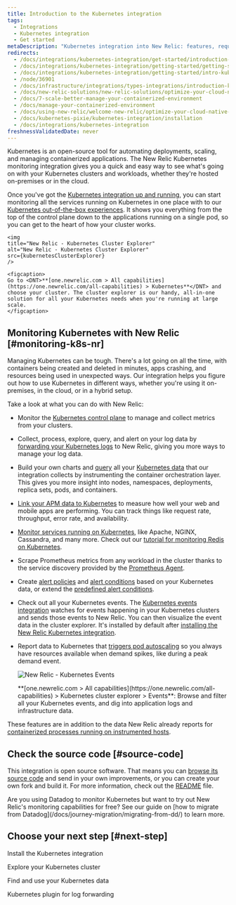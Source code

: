 ```yaml
---
title: Introduction to the Kubernetes integration
tags:
  - Integrations
  - Kubernetes integration
  - Get started
metaDescription: "Kubernetes integration into New Relic: features, requirements, and getting started."
redirects:
  - /docs/integrations/kubernetes-integration/get-started/introduction-kubernetes-integration
  - /docs/integrations/kubernetes-integration/getting-started/getting-started
  - /docs/integrations/kubernetes-integration/getting-started/intro-kubernetes
  - /node/36901
  - /docs/infrastructure/integrations/types-integrations/introduction-kubernetes-integration
  - /docs/new-relic-solutions/new-relic-solutions/optimize-your-cloud-native-environment/manage-your-containerized-environment/
  - /docs/7-scale-better-manage-your-containerized-environment
  - /docs/manage-your-containerized-environment
  - /docs/using-new-relic/welcome-new-relic/optimize-your-cloud-native-environment/manage-your-containerized-environment
  - /docs/kubernetes-pixie/kubernetes-integration/installation
  - /docs/integrations/kubernetes-integration
freshnessValidatedDate: never
---
```






Kubernetes is an open-source tool for automating deployments, scaling, and managing containerized applications. The New Relic Kubernetes monitoring integration gives you a quick and easy way to see what's going on with your Kubernetes clusters and workloads, whether they're hosted on-premises or in the cloud.

Once you've got the [Kubernetes integration up and running](/docs/kubernetes-pixie/kubernetes-integration/installation/kubernetes-integration-install-configure/), you can start monitoring all the services running on Kubernetes in one place with to our [Kubernetes out-of-the-box experiences](/docs/integrations/kubernetes-integration/cluster-explorer/kubernetes-cluster-explorer). It shows you everything from the top of the control plane down to the applications running on a single pod, so you can get to the heart of how your cluster works.

    <img
    title="New Relic - Kubernetes Cluster Explorer"
    alt="New Relic - Kubernetes Cluster Explorer"
    src={kubernetesClusterExplorer}
    />

    <figcaption>
    Go to <DNT>**[one.newrelic.com > All capabilities](https://one.newrelic.com/all-capabilities) > Kubernetes**</DNT> and choose your cluster. The cluster explorer is our handy, all-in-one solution for all your Kubernetes needs when you're running at large scale.
    </figcaption>
    

## Monitoring Kubernetes with New Relic [#monitoring-k8s-nr]

Managing Kubernetes can be tough. There's a lot going on all the time, with containers being created and deleted in minutes, apps crashing, and resources being used in unexpected ways. Our integration helps you figure out how to use Kubernetes in different ways, whether you're using it on-premises, in the cloud, or in a hybrid setup.

Take a look at what you can do with New Relic:

* Monitor the [Kubernetes control plane](/docs/kubernetes-pixie/kubernetes-integration/advanced-configuration/configure-control-plane-monitoring) to manage and collect metrics from your clusters.

* Collect, process, explore, query, and alert on your log data by [forwarding your Kubernetes logs](/docs/logs/forward-logs/kubernetes-plugin-log-forwarding/) to New Relic, giving you more ways to manage your log data.

* Build your own charts and [query](/docs/using-new-relic/data/understand-data/query-new-relic-data) all your [Kubernetes data](/docs/integrations/kubernetes-integration/understand-use-data/find-use-your-kubernetes-data) that our integration collects by instrumenting the container orchestration layer. This gives you more insight into nodes, namespaces, deployments, replica sets, pods, and containers.

* [Link your APM data to Kubernetes](/docs/integrations/kubernetes-integration/link-your-applications/link-your-applications-kubernetes) to measure how well your web and mobile apps are performing. You can track things like request rate, throughput, error rate, and availability.

* [Monitor services running on Kubernetes](/docs/integrations/kubernetes-integration/link-apps-services/monitor-services-running-kubernetes), like Apache, NGINX, Cassandra, and many more. Check out our [tutorial for monitoring Redis on Kubernetes](/docs/integrations/kubernetes-integration/link-apps-services/tutorial-monitor-redis-running-kubernetes).

* Scrape Prometheus metrics from any workload in the cluster thanks to the service discovery provided by the [Prometheus Agent](/docs/infrastructure/prometheus-integrations/get-started/send-prometheus-metric-data-new-relic/#Agent).

* Create [alert policies](/docs/alerts-applied-intelligence/new-relic-alerts/alert-policies/create-edit-or-find-alert-policy/) and [alert conditions](/docs/alerts-applied-intelligence/new-relic-alerts/alert-conditions/alert-conditions/#create-alert-condition) based on your Kubernetes data, or extend the [predefined alert conditions](/docs/integrations/kubernetes-integration/kubernetes-events/kubernetes-integration-predefined-alert-policy).

* Check out all your Kubernetes events. The [Kubernetes events integration](/docs/integrations/kubernetes-integration/kubernetes-events/install-kubernetes-events-integration) watches for events happening in your Kubernetes clusters and sends those events to New Relic. You can then visualize the event data in the cluster explorer. It's installed by default after [installing the New Relic Kubernetes integration](/docs/kubernetes-pixie/kubernetes-integration/installation/kubernetes-integration-install-configure/).

* Report data to Kubernetes that [triggers pod autoscaling](/docs/journey-demand/autoscale-your-infra) so you always have resources available when demand spikes, like during a peak demand event.  


  <img
    title="New Relic - Kubernetes Events"
    alt="New Relic - Kubernetes Events"
    src={kubernetesEvents}
  />

  <figcaption>
    <DNT>**[one.newrelic.com > All capabilities](https://one.newrelic.com/all-capabilities) > Kubernetes cluster explorer > Events**</DNT>: Browse and filter all your Kubernetes events, and dig into application logs and infrastructure data.
  </figcaption>

These features are in addition to the data New Relic already reports for [containerized processes running on instrumented hosts](/docs/infrastructure/new-relic-infrastructure/data-instrumentation/docker-instrumentation-infrastructure).


## Check the source code [#source-code]

This integration is open source software. That means you can [browse its source code](https://github.com/newrelic/nri-kubernetes) and send in your own improvements, or you can create your own fork and build it. For more information, check out the [README](https://github.com/newrelic/nri-kubernetes/blob/main/README.md) file.


<Callout variant="tip">
Are you using Datadog to monitor Kubernetes but want to try out New Relic's monitoring capabilities for free? See our guide on [how to migrate from Datadog](/docs/journey-migration/migrating-from-dd/) to learn more.
</Callout>


## Choose your next step [#next-step]

<DocTiles>

<DocTile path="/docs/kubernetes-pixie/kubernetes-integration/installation/kubernetes-integration-install-configure/">Install the Kubernetes integration</DocTile>

<DocTile path="/docs/kubernetes-pixie/kubernetes-integration/understand-use-data/kubernetes-cluster-explorer/">Explore your Kubernetes cluster</DocTile>

<DocTile path="/docs/kubernetes-pixie/kubernetes-integration/understand-use-data/find-use-your-kubernetes-data/">Find and use your Kubernetes data</DocTile>

<DocTile path="/docs/logs/forward-logs/kubernetes-plugin-log-forwarding/">Kubernetes plugin for log forwarding</DocTile>

</DocTiles>

